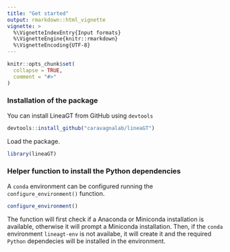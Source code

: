 ---
title: "Get started"
output: rmarkdown::html_vignette
vignette: >
  %\VignetteIndexEntry{Input formats}
  %\VignetteEngine{knitr::rmarkdown}
  %\VignetteEncoding{UTF-8}
---

```{r, include = FALSE}
knitr::opts_chunk$set(
  collapse = TRUE,
  comment = "#>"
)
```

### Installation of the package

You can install LineaGT from GitHub using `devtools`
```{r eval=FALSE, include=TRUE}
devtools::install_github("caravagnalab/lineaGT")
```

Load the package.
```{r}
library(lineaGT) 
```


### Helper function to install the Python dependencies
A `conda` environment can be configured running the `configure_environment()` function.
```{r eval=FALSE}
configure_environment()
```

The function will first check if a Anaconda or Miniconda installation is available, otherwise it will prompt a Miniconda installation.
Then, if the `conda` environment `lineagt-env` is not availabe, it will create it and the required `Python` dependecies will be installed in the environment.
